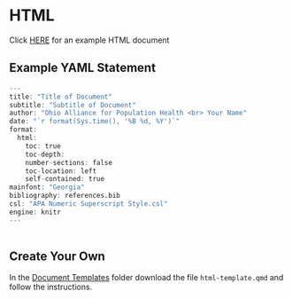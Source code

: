 # HTML

Click [HERE](https://catmailohio.sharepoint.com/:u:/s/CHSP-OAIPH/ESKUeSenSWBGj49pPyq47gwBnUVclCHGCmHIC8oNH7piGQ?e=AbG03o) for an example HTML document

## Example YAML Statement

```r

---
title: "Title of Document"
subtitle: "Subtitle of Document"
author: "Ohio Alliance for Population Health <br> Your Name"
date: "`r format(Sys.time(), '%B %d, %Y')`"
format: 
  html:
    toc: true
    toc-depth:
    number-sections: false
    toc-location: left
    self-contained: true
mainfont: "Georgia"
bibliography: references.bib
csl: "APA Numeric Superscript Style.csl"
engine: knitr
---
  
```

## Create Your Own

In the [Document Templates](https://catmailohio.sharepoint.com/:f:/s/CHSP-OAIPH/ElBBCzi3jYxBu7QteV9B0F8BtM5yBr6-VQbXafZsS3wQ0Q?e=Q7INHc) folder download the file `html-template.qmd` and follow the instructions.

